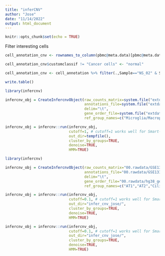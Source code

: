 ```yaml
---
title: "inferCNV"
author: "Jose"
date: "11/14/2022"
output: html_document
---
```


```r
knitr::opts_chunk$set(echo = TRUE)
```

Filter interesting cells

```r

cell_annotation_cnv <- rownames_to_column(pbmc@meta.data)[pbmc@meta.data$customclassif != "Unknown",c("rowname","customclassif")] %>% remove_rownames(.) %>%  column_to_rownames("rowname")

cell_annotation_cnv$customclassif != "Cancer cells" <- "normal"

cell_annotation_cnv <- cell_annotation %>% filter(.,Sample=="NS_02" & Sample=="NS_19")

write.table()
```



```r
library(infercnv)

infercnv_obj = CreateInfercnvObject(raw_counts_matrix=system.file("extdata", "oligodendroglioma_expression_downsampled.counts.matrix.gz", package = "infercnv"),
                                    annotations_file=system.file("extdata", "oligodendroglioma_annotations_downsampled.txt", package = "infercnv"),
                                    delim="\t",
                                    gene_order_file=system.file("extdata", "gencode_downsampled.EXAMPLE_ONLY_DONT_REUSE.txt", package = "infercnv"),
                                    ref_group_names=c("Microglia/Macrophage","Oligodendrocytes (non-malignant)")) 

infercnv_obj = infercnv::run(infercnv_obj,
                             cutoff=1, # cutoff=1 works well for Smart-seq2, and cutoff=0.1 works well for 10x Genomics
                             out_dir=tempfile(), 
                             cluster_by_groups=TRUE, 
                             denoise=TRUE,
                             HMM=TRUE)

```

```r
library(infercnv)

infercnv_obj = CreateInfercnvObject(raw_counts_matrix="00.rawdata/GSE131907_Lung_Cancer_raw_UMI_matrix.txt",
                                    annotations_file="00.rawdata/GSE131907_Lung_Cancer_cell_annotation.txt",
                                    delim="\t",
                                    gene_order_file="00.rawdata/hg38_gencode_v27.txt",
                                    ref_group_names=c("AT1","AT2","Ciliated")) 

infercnv_obj = infercnv::run(infercnv_obj,
                             cutoff=0.1, # cutoff=1 works well for Smart-seq2, and cutoff=0.1 works well for 10x Genomics
                             out_dir="infer_cnv_jose/", 
                             cluster_by_groups=TRUE, 
                             denoise=TRUE,
                             HMM=TRUE)
```
```r

infercnv_obj = infercnv::run(infercnv_obj,
                             cutoff=0.1, # cutoff=1 works well for Smart-seq2, and cutoff=0.1 works well for 10x Genomics
                             out_dir="infer_cnv_jose/", 
                             cluster_by_groups=TRUE, 
                             denoise=TRUE,
                             HMM=TRUE)

```

